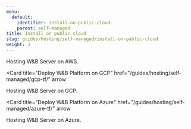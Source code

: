 ```yaml
---
menu:
  default:
    identifier: install-on-public-cloud
    parent: self-managed
title: Install on public cloud
slug: guides/hosting/self-managed/install-on-public-cloud
weight: 3
---
```


<Columns cols={1}>
  <Card
  title="Deploy W&B Platform on AWS"
  href="/guides/hosting/self-managed/aws-tf/"
  arrow
>
  Hosting W&B Server on AWS.
</Card>

<Card
  title="Deploy W&B Platform on GCP"
  href="/guides/hosting/self-managed/gcp-tf/"
  arrow
>
  Hosting W&B Server on GCP.
</Card>

<Card
  title="Deploy W&B Platform on Azure"
  href="/guides/hosting/self-managed/azure-tf/"
  arrow
>
  Hosting W&B Server on Azure.
</Card>

</Columns>
